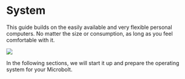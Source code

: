 # System

This guide builds on the easily available and very flexible personal computers.
No matter the size or consumption, as long as you feel comfortable with it.

![](/img/system/computers.webp)

In the following sections, we will start it up and prepare the operating system
for your Microbolt.